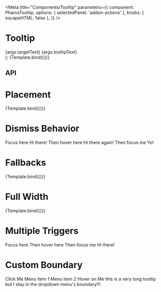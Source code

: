 

<Meta
  title="Components/Tooltip"
  parameters={{
    component: PharosTooltip,
    options: { selectedPanel: 'addon-actions' },
    knobs: { escapeHTML: false },
  }}
/>

# Tooltip

<GuidelineLink path="tooltip" />

  <div
    style={{
      display: 'grid',
      gridGap: '8rem',
      marginTop: '5rem',
      justifyContent: 'space-evenly',
    }}
  >
    <PharosButton data-tooltip-id={args.id}>{args.targetText}</PharosButton>
    <PharosTooltip
      id={args.id}
      fullWidth={args.fullWidth}
      open={args.open}
      placement={args.placement}
      fallbackPlacements={args.fallbackPlacements}
    >
      {args.tooltipText}
    </PharosTooltip>
  </div>
);

<Canvas withToolbar>
  <Story
    name="Base"
    args={{
      fullWidth: false,
      open: false,
      targetText: 'Focus here',
      tooltipText: 'Hi there again!',
      id: 'my-tooltip',
    }}
    argTypes={{
      placement: { table: { disable: true }, defaultValue: 'top' },
    }}
  >
    {Template.bind({})}
  </Story>
</Canvas>

## API

<ArgsTable of={PharosTooltip} />

# Placement

<Canvas withToolbar>
  <Story
    name="Placement"
    args={{
      targetText: 'Placement',
      tooltipText: 'Hi there again!',
      id: 'my-placement-tooltip',
    }}
    argTypes={{
      open: { table: { disable: true }, defaultValue: true },
      placement: {
        options: [
          'top',
          'top-start',
          'top-end',
          'bottom',
          'bottom-start',
          'bottom-end',
          'right',
          'right-start',
          'right-end',
          'left',
          'left-start',
          'left-end',
          'auto',
        ],
        control: {
          type: 'inline-radio',
        },
        defaultValue: 'top',
      },
    }}
  >
    {Template.bind({})}
  </Story>
</Canvas>

# Dismiss Behavior

<Canvas withToolbar>
  <Story name="Dismiss Behavior">
    <div
      style={{
        display: 'grid',
        gridTemplateColumns: 'repeat(3, auto)',
        gridGap: '8rem',
        marginTop: '5rem',
        justifyContent: 'space-evenly',
      }}
    >
      <PharosButton data-tooltip-id="my-hi-tooltip">Focus here</PharosButton>
      <PharosTooltip id="my-hi-tooltip">Hi there!</PharosTooltip>
      <PharosButton data-tooltip-id="my-again-tooltip">Then hover here</PharosButton>
      <PharosTooltip id="my-again-tooltip">Hi there again!</PharosTooltip>
      <PharosButton data-tooltip-id="my-yo-tooltip">Then focus me</PharosButton>
      <PharosTooltip id="my-yo-tooltip">Yo!</PharosTooltip>
    </div>
  </Story>
</Canvas>

# Fallbacks

<Canvas withToolbar>
  <Story
    name="Fallbacks"
    argTypes={{
      id: { table: { disable: true }, defaultValue: 'my-fallback-tooltip' },
      targetText: {
        table: { disable: true },
        defaultValue: 'Fallback Placement',
      },
      tooltipText: {
        table: { disable: true },
        defaultValue: 'Hi there again!',
      },
      open: { table: { disable: true }, defaultValue: true },
      placement: {
        options: [
          'top',
          'top-start',
          'top-end',
          'bottom',
          'bottom-start',
          'bottom-end',
          'right',
          'right-start',
          'right-end',
          'left',
          'left-start',
          'left-end',
          'auto',
        ],
        control: {
          type: 'inline-radio',
        },
        defaultValue: 'top',
      },
      fallbackPlacements: {
        control: { type: 'array' },
        defaultValue: ['auto'],
      },
    }}
  >
    {Template.bind({})}
  </Story>
</Canvas>

# Full Width

<Canvas withToolbar>
  <Story
    name="Full Width"
    args={{
      targetText:
        'Hover here to see a tooltip that is as wide as me. If you resize the window while its open, its width will continue to match mine!',
      tooltipText: `When using the fullWidth attribute, the display of the tooltip will always be the size of the button that triggers the tooltip, regardless of the length of the text.`,
      id: 'my-full-tooltip',
    }}
    argTypes={{
      fullWidth: { table: { disable: true }, defaultValue: true },
      open: { table: { disable: true }, defaultValue: true },
      placement: { table: { disable: true }, defaultValue: 'auto' },
    }}
  >
    {Template.bind({})}
  </Story>
</Canvas>

# Multiple Triggers

<Canvas withToolbar>
  <Story name="Multiple Triggers">
    <div
      style={{
        display: 'grid',
        gridTemplateColumns: 'repeat(3, auto)',
        gridGap: '8rem',
        marginTop: '5rem',
        justifyContent: 'space-evenly',
      }}
    >
      <PharosButton data-tooltip-id="my-multi-tooltip">Focus here</PharosButton>
      <PharosButton data-tooltip-id="my-multi-tooltip">Then hover here</PharosButton>
      <PharosButton data-tooltip-id="my-multi-tooltip">Then focus me</PharosButton>
      <PharosTooltip id="my-multi-tooltip" fullWidth>
        Hi there!
      </PharosTooltip>
    </div>
  </Story>
</Canvas>

# Custom Boundary

<Canvas withToolbar>
  <Story name="Custom Boundary">
    <div
      style={{
        display: 'grid',
        gridGap: '8rem',
        marginTop: '5rem',
        justifyContent: 'space-evenly',
      }}
    >
      <PharosButton id="my-button" data-dropdown-menu-id="my-menu" icon-right="chevron-down">
        Click Me
      </PharosButton>
      <PharosDropdownMenu id="my-menu">
        <PharosDropdownMenuItem>Menu item 1</PharosDropdownMenuItem>
        <PharosDropdownMenuItem>Menu item 2</PharosDropdownMenuItem>
        <PharosDropdownMenuItem data-tooltip-id="my-tooltip">Hover on Me</PharosDropdownMenuItem>
        <PharosTooltip id="my-tooltip" boundary="my-menu">
          this is a very long tooltip but I stay in the dropdown menu's boundary!!!
        </PharosTooltip>
      </PharosDropdownMenu>
    </div>
  </Story>
</Canvas>
